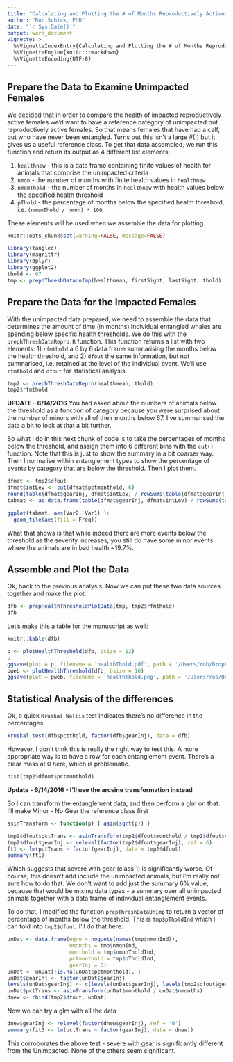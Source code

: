```yaml
---
title: "Calculating and Plotting the # of Months Reproductively Active Females Spend Below Certain Health Thresholds"
author: "Rob Schick, PhD"
date: "`r Sys.Date()`"
output: word_document
vignette: >
  %\VignetteIndexEntry{Calculating and Plotting the # of Months Reproductively Active Females Spend Below Certain Health Thresholds}
  %\VignetteEngine{knitr::rmarkdown}
  %\VignetteEncoding{UTF-8}
---
```


## Prepare the Data to Examine Unimpacted Females
We decided that in order to compare the health of impacted reproductively active females we'd want to have a reference category of unimpacted but reproductively active females. So that means females that have had a calf, but who have never been entangled. Turns out this isn't a large #(!) but it gives us a useful reference class. To get that data assembled, we run this function and return its output as 4 different list elements:

1. `healthnew` - this is a data frame containing finite values of health for animals that comprise the unimpacted criteria
2. `nmon` - the number of months with finite health values in `healthnew`
3. `nmomThold` - the number of months in `healthnew` with health values below the specified health threshold
4. `pThold` - the percentage of months below the specified health threshold, i.e. `(nmomThold / nmon) * 100`

These elements will be used when we assemble the data for plotting.

```r
knitr::opts_chunk$set(warning=FALSE, message=FALSE)
```

```r
library(tangled)
library(magrittr)
library(dplyr)
library(ggplot2)
thold <- 67
tmp <- prephThreshDataUnImp(healthmean, firstSight, lastSight, thold)
```

## Prepare the Data for the Impacted Females
With the unimpacted data prepared, we need to assemble the data that determines the amount of time (in months) individual entangled whales are spending below specific health thresholds. We do this with the `prephThreshDataRepro.R` function. This function returns a list with two elements: 1) `rfmthold` a 6 by 6 data frame summarising the months below the health threshold, and 2) `dfout` the same information, but not summarised, i.e. retained at the level of the individual event. We'll use `rfmthold` and `dfout` for statistical analysis.

```r
tmp2 <- prephThreshDataRepro(healthmean, thold)
tmp2$rfmthold
```

__UPDATE - 6/14/2016__
You had asked about the numbers of animals below the threshold as a function of category because you were surprised about the number of minors with all of their months below 67. I've summarised the data a bit to look at that a bit further. 

So what I do in this next chunk of code is to take the percentages of months below the threshold, and assign them into 6 different bins with the `cut()` function. Note that this is just to show the summary in a bit coarser way. Then I normalise within entanglement types to show the percentage of events by category that are below the threshold. Then I plot them.

```r
dfmat <- tmp2$dfout
dfmat$intLev <- cut(dfmat$pctmonthold, 6)
round(table(dfmat$gearInj, dfmat$intLev) / rowSums(table(dfmat$gearInj, dfmat$intLev)), 3)
tabmat <- as.data.frame(table(dfmat$gearInj, dfmat$intLev) / rowSums(table(dfmat$gearInj, dfmat$intLev)))

ggplot(tabmat, aes(Var2, Var1) )+
  geom_tile(aes(fill = Freq))
```

What that shows is that while indeed there are more events below the threshold as the severity increases, you still do have some minor events where the animals are in bad health ~19.7%.

## Assemble and Plot the Data
Ok, back to the previous analysis. Now we can put these two data sources together and make the plot. 

```r
dfb <- prepHealthThresholdPlotData(tmp, tmp2$rfmthold)
dfb
```

Let's make this a table for the manuscript as well:

```r
knitr::kable(dfb)
```


```r
p <- plotHealthThreshold(dfb, bsize = 12)
p
ggsave(plot = p, filename = 'healthThold.pdf', path = '/Users/rob/Dropbox/Papers/KnowltonEtAl_Entanglement/images/', device = 'pdf', width = 9, height = 6, units = 'in')
pweb <- plotHealthThreshold(dfb, bsize = 16)
ggsave(plot = pweb, filename = 'healthThold.png', path = '/Users/rob/Dropbox/Papers/KnowltonEtAl_Entanglement/images/', device = 'png', dpi = 300, width = 9, height = 6, units = 'in')
```

## Statistical Analysis of the differences
Ok, a quick `Kruskal Wallis` test indicates there's no difference in the percentages:

```r
kruskal.test(dfb$pctthold, factor(dfb$gearInj), data = dfb)
```

However, I don't thnk this is really the right way to test this. A more appropriate way is to have a row for each entanglement event. There's a clear mass at 0 here, which is problematic.

```r
hist(tmp2$dfout$pctmonthold)
```

__Update - 6/14/2016 - I'll use the arcsine transformation instead__

So I can transform the entanglement data, and then perform a glm on that. I'll make Minor - No Gear the reference class first

```r
asinTransform <- function(p) { asin(sqrt(p)) }

tmp2$dfout$pctTrans <- asinTransform(tmp2$dfout$monthold / tmp2$dfout$nmonths)
tmp2$dfout$gearInj <- relevel(factor(tmp2$dfout$gearInj), ref = 6)
ft1 <- lm(pctTrans ~ factor(gearInj), data = tmp2$dfout)
summary(ft1)
```

Which suggests that severe with gear (class 1) is significantly worse. Of course, this doesn't add include the unimpacted animals, but I'm really not sure how to do that. We don't want to add just the summary 6% value, because that would be mixing data types - a summary over all unimpacted animals together with a data frame of individual entanglement events.

To do that, I modified the function `prepThreshDataUnImp` to return a vector of percentage of months below the threshold. This is `tmp$pTholdInd` which I can fold into `tmp2$dfout`. I'll do that here:

```r
unDat <- data.frame(egno = noquote(names(tmp$nmonInd)),
                    nmonths = tmp$nmonInd,
                    monthold = tmp$nmonTholdInd,
                    pctmonthold = tmp$pTholdInd,
                    gearInj = 0)
unDat <- unDat[!is.na(unDat$pctmonthold), ]
unDat$gearInj <- factor(unDat$gearInj)
levels(unDat$gearInj) <- c(levels(unDat$gearInj), levels(tmp2$dfout$gearInj))
unDat$pctTrans <- asinTransform(unDat$monthold / unDat$nmonths)
dnew <- rbind(tmp2$dfout, unDat)
```

Now we can try a glm with all the data

```r
dnew$gearInj <- relevel(factor(dnew$gearInj), ref = '0')
summary(fit3 <- lm(pctTrans ~ factor(gearInj), data = dnew))
```

This corroborates the above test - severe with gear is significantly different from the Unimpacted. None of the others seem significant.